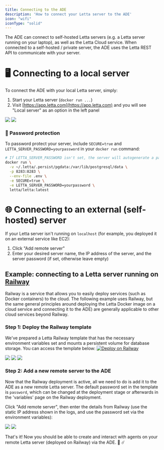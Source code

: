 ```yaml
---
title: Connecting to the ADE 
description: 'How to connect your Letta server to the ADE'
icon: "wifi"
iconType: "solid"
---
```


The ADE can connect to self-hosted Letta servers (e.g. a Letta server running on your laptop), as well as the Letta Cloud service.
When connected to a self-hosted / private server, the ADE uses the Letta REST API to communicate with your server.

# 🖥️ Connecting to a local server
To connect the ADE with your local Letta server, simply:
1. Start your Letta server (`docker run ...`)
2. Visit [https://app.letta.com](https://app.letta.com) and you will see "Local server" as an option in the left panel

<img className="block w-300 dark:hidden" src="https://raw.githubusercontent.com/letta-ai/letta/refs/heads/main/assets/example_ade_screenshot_agents_light.png" />
<img className="hidden w-300 dark:block" src="https://raw.githubusercontent.com/letta-ai/letta/refs/heads/main/assets/example_ade_screenshot_agents.png" />

### 🔐 Password protection

To password protect your server, include `SECURE=true` and `LETTA_SERVER_PASSWORD=yourpassword` in your `docker run` command:
```sh
# If LETTA_SERVER_PASSWORD isn't set, the server will autogenerate a password
docker run \
  -v ~/.letta/.persist/pgdata:/var/lib/postgresql/data \
  -p 8283:8283 \
  --env-file .env \
  -e SECURE=true \
  -e LETTA_SERVER_PASSWORD=yourpassword \
  letta/letta:latest
```

# 🌐 Connecting to an external (self-hosted) server
If your Letta server isn't running on `localhost` (for example, you deployed it on an external service like EC2):
1. Click "Add remote server"
2. Enter your desired server name, the IP address of the server, and the server password (if set, otherwise leave empty)

## Example: connecting to a Letta server running on [Railway](https://railway.app/)

<Tip>Railway is a service that allows you to easily deploy services (such as Docker containers) to the cloud. The following example uses Railway, but the same general principles around deploying the Letta Docker image on a cloud service and connecting it to the ADE) are generally applicable to other cloud services beyond Railway.</Tip>

### Step 1: Deploy the Railway template

We've prepared a Letta Railway template that has the necessary environment variables set and mounts a persistent volume for database storage.
You can access the template below: [![Deploy on Railway](https://railway.com/button.svg)](https://railway.app/template/jgUR1t?referralCode=kdR8zc)

<Frame caption="The deployment screen will give you the opportunity to specify some basic environment variables such as your OpenAI API key. You can also specify these after deployment in the variables section in the Railway viewer.">
  <img src="/images/railway_template_deploy.png" />
</Frame>

<Frame caption="If the deployment is successful, it will be shown as 'Active', and you can click 'View logs'.">
  <img src="/images/railway_template_deployed.png" />
</Frame>

<Frame caption="Clicking 'View logs' will reveal the static IP address of the deployment (ending in 'railway.app').">
  <img src="/images/railway_template_deployed_logs.png" />
</Frame>

### Step 2: Add a new remote server to the ADE
Now that the Railway deployment is active, all we need to do is add it to the ADE as a new remote Letta server.
The default password set in the template is `password`, which can be changed at the deployment stage or afterwards in the 'variables' page on the Railway deployment.

Click "Add remote server", then enter the details from Railway (use the static IP address shown in the logs, and use the password set via the environment variables):

<img className="block w-300 dark:hidden" src="/images/railway_ade_example_light.png" />
<img className="hidden w-300 dark:block" src="/images/railway_ade_example.png" />

<Check>That's it! Now you should be able to create and interact with agents on your remote Letta server (deployed on Railway) via the ADE. 👾 ☄️</Check>

